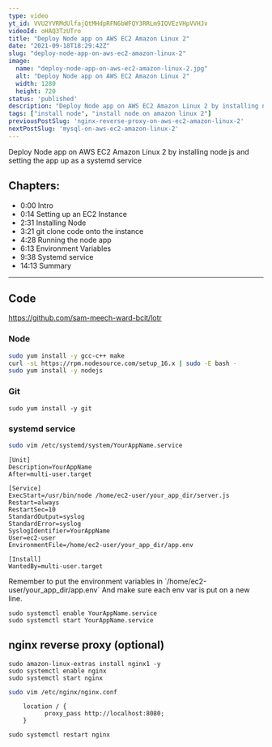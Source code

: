 ```yaml
---
type: video
yt_id: VVU2YVRMdUlfajQtMHdpRFN6bWFQY3RRLm9IQVEzVHpVVHJv
videoId: oHAQ3TzUTro
title: "Deploy Node app on AWS EC2 Amazon Linux 2"
date: "2021-09-18T18:29:42Z"
slug: "deploy-node-app-on-aws-ec2-amazon-linux-2"
image: 
  name: "deploy-node-app-on-aws-ec2-amazon-linux-2.jpg"
  alt: "Deploy Node app on AWS EC2 Amazon Linux 2"
  width: 1280
  height: 720
status: 'published'
description: "Deploy Node app on AWS EC2 Amazon Linux 2 by installing node js and setting the app up as a systemd service"
tags: ["install node", "install node on amazon linux 2"]
previousPostSlug: 'nginx-reverse-proxy-on-aws-ec2-amazon-linux-2'
nextPostSlug: 'mysql-on-aws-ec2-amazon-linux-2'
---
```


Deploy Node app on AWS EC2 Amazon Linux 2 by installing node js and setting the app up as a systemd service

## Chapters:

* 0:00 Intro
* 0:14 Setting up an EC2 Instance
* 2:31 Installing Node
* 3:21 git clone code onto the instance
* 4:28 Running the node app
* 6:13 Environment Variables
* 9:38 Systemd service
* 14:13 Summary

---

## Code

https://github.com/sam-meech-ward-bcit/lotr

### Node

```sh
sudo yum install -y gcc-c++ make
curl -sL https://rpm.nodesource.com/setup_16.x | sudo -E bash -
sudo yum install -y nodejs
```

### Git 

```
sudo yum install -y git
```

### systemd service


```sh
sudo vim /etc/systemd/system/YourAppName.service
```

```
[Unit]
Description=YourAppName
After=multi-user.target

[Service]
ExecStart=/usr/bin/node /home/ec2-user/your_app_dir/server.js
Restart=always
RestartSec=10
StandardOutput=syslog
StandardError=syslog
SyslogIdentifier=YourAppName
User=ec2-user
EnvironmentFile=/home/ec2-user/your_app_dir/app.env

[Install]
WantedBy=multi-user.target
```

<Note>
Remember to put the environment variables in `/home/ec2-user/your_app_dir/app.env`
And make sure each env var is put on a new line.
</Note>


```
sudo systemctl enable YourAppName.service
sudo systemctl start YourAppName.service
```

## nginx reverse proxy (optional)


```
sudo amazon-linux-extras install nginx1 -y
sudo systemctl enable nginx
sudo systemctl start nginx
```

```sh
sudo vim /etc/nginx/nginx.conf
```

```
    location / {
          proxy_pass http://localhost:8080;
    }
```


```
sudo systemctl restart nginx
```
